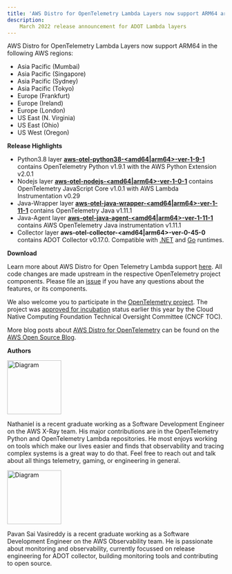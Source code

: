 ```yaml
---
title: 'AWS Distro for OpenTelemetry Lambda Layers now support ARM64 architecture'
description:
    March 2022 release announcement for ADOT Lambda layers
---
```



<SectionSeparator />

AWS Distro for OpenTelemetry Lambda Layers now support ARM64 in the following AWS regions:
* Asia Pacific (Mumbai)
* Asia Pacific (Singapore)
* Asia Pacific (Sydney)
* Asia Pacific (Tokyo)
* Europe (Frankfurt)
* Europe (Ireland)
* Europe (London)
* US East (N. Virginia)
* US East (Ohio)
* US West (Oregon)

<SectionSeparator />

**Release Highlights**

* Python3.8 layer [**aws-otel-python38-<amd64|arm64>-ver-1-9-1**](https://aws-otel.github.io/docs/getting-started/lambda/lambda-python) contains OpenTelemetry Python v1.9.1 with the AWS Python Extension v2.0.1
* Nodejs layer [**aws-otel-nodejs-<amd64|arm64>-ver-1-0-1**](https://aws-otel.github.io/docs/getting-started/lambda/lambda-js) contains OpenTelemetry JavaScript Core v1.0.1 with AWS Lambda Instrumentation v0.29
* Java-Wrapper layer [**aws-otel-java-wrapper-<amd64|arm64>-ver-1-11-1**](https://aws-otel.github.io/docs/getting-started/lambda/lambda-java) contains OpenTelemetry Java v1.11.1
* Java-Agent layer [**aws-otel-java-agent-<amd64|arm64>-ver-1-11-1**](https://aws-otel.github.io/docs/getting-started/lambda/lambda-java-auto-instr) contains AWS OpenTelemetry Java instrumentation v1.11.1
* Collector layer **aws-otel-collector-<amd64|arm64>-ver-0-45-0** contains ADOT Collector v0.17.0. Compatible with [.NET](https://aws-otel.github.io/docs/getting-started/lambda/lambda-dotnet) and [Go](https://aws-otel.github.io/docs/getting-started/lambda/lambda-go) runtimes.

**Download**

Learn more about AWS Distro for Open Telemetry Lambda support [here](https://aws-otel.github.io/docs/getting-started/lambda). All code changes are made upstream in the respective OpenTelemetry project components. Please file an [issue](https://github.com/aws-observability/aws-otel-community/issues) if you have any questions about the features, or its components.

We also welcome you to participate in the [OpenTelemetry project](https://github.com/open-telemetry). The project was [approved for incubation](https://www.cncf.io/blog/2021/08/26/opentelemetry-becomes-a-cncf-incubating-project/) status earlier this year by the Cloud Native Computing Foundation Technical Oversight Committee (CNCF TOC). 

More blog posts about 
[AWS Distro for OpenTelemetry](https://aws.amazon.com/blogs/opensource/category/management-tools/aws-distro-for-opentelemetry/) can be found on the 
[AWS Open Source Blog](https://aws.amazon.com/blogs/opensource/category/management-tools/aws-distro-for-opentelemetry/).

**Authors**

<img src={nathanielruiznowell} alt="Diagram" style="width: 125px;" />

Nathaniel is a recent graduate working as a Software Development Engineer on the AWS X-Ray team. His major contributions are in the OpenTelemetry Python and OpenTelemetry Lambda repositories. He most enjoys working on tools which make our lives easier and finds that observability and tracing complex systems is a great way to do that. Feel free to reach out and talk about all things telemetry, gaming, or engineering in general.

<img src={vasivasireddy} alt="Diagram" style="width: 125px;" />

Pavan Sai Vasireddy is a recent graduate working as a Software Development Engineer on the AWS Observability team. He is passionate about monitoring and observability, currently focussed on release engineering for ADOT collector, building monitoring tools and contributing to open source.
